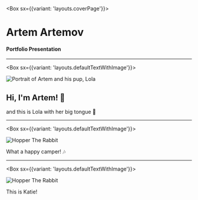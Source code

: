 
<Box sx={{variant: 'layouts.coverPage'}}>

# Artem Artemov

#### Portfolio Presentation

</Box>

---

<Box sx={{variant: 'layouts.defaultTextWithImage'}}>

![Portrait of Artem and his pup, Lola](../../images/Portrait.jpg)

## Hi, I'm Artem! 👋

and this is Lola with her big tongue 🐶

</Box>

---

<Box sx={{variant: 'layouts.defaultTextWithImage'}}>

![Hopper The Rabbit](../../images/dj.jpg)

What a happy camper! 🎶

</Box>

---

<Box sx={{variant: 'layouts.defaultTextWithImage'}}>

![Hopper The Rabbit](../../images/katie.jpg)

This is Katie!

</Box>
